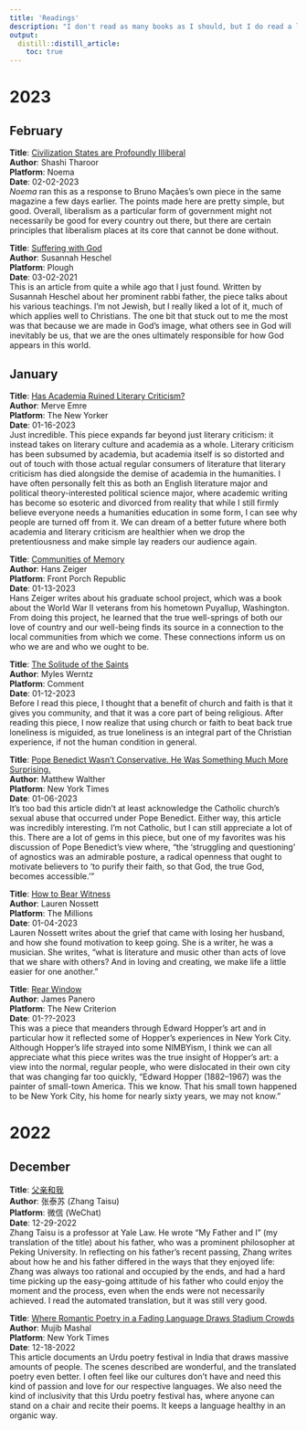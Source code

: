 ```yaml
---
title: 'Readings'
description: "I don't read as many books as I should, but I do read a lot of articles. Below are my favorites, organized by the month I read them. I've used archive.is links for all articles that normally would have been paywalled."
output:
  distill::distill_article:
    toc: true
---  
```

# 2023  
## February  
**Title**: [Civilization States are Profoundly Illiberal](https://www.noemamag.com/civilization-states-are-profoundly-illiberal/)  
**Author**: Shashi Tharoor  
**Platform**: Noema  
**Date**: 02-02-2023  
*Noema* ran this as a response to Bruno Maçães's own piece in the same magazine a few days earlier. The points made here are pretty simple, but good. Overall, liberalism as a particular form of government might not necessarily be good for every country out there, but there are certain principles that liberalism places at its core that cannot be done without. 

**Title**: [Suffering with God](https://www.plough.com/en/topics/faith/discipleship/suffering-with-god)  
**Author**: Susannah Heschel  
**Platform**: Plough  
**Date**: 03-02-2021  
This is an article from quite a while ago that I just found. Written by Susannah Heschel about her prominent rabbi father, the piece talks about his various teachings. I'm not Jewish, but I really liked a lot of it, much of which applies well to Christians. The one bit that stuck out to me the most was that because we are made in God's image, what others see in God will inevitably be us, that we are the ones ultimately responsible for how God appears in this world. 

## January  
**Title**: [Has Academia Ruined Literary Criticism?](https://archive.is/LAdzs)  
**Author**: Merve Emre  
**Platform**: The New Yorker  
**Date**: 01-16-2023  
Just incredible. This piece expands far beyond just literary criticism: it instead takes on literary culture and academia as a whole. Literary criticism has been subsumed by academia, but academia itself is so distorted and out of touch with those actual regular consumers of literature that literary criticism has died alongside the demise of academia in the humanities. I have often personally felt this as both an English literature major and political theory-interested political science major, where academic writing has become so esoteric and divorced from reality that while I still firmly believe everyone needs a humanities education in some form, I can see why people are turned off from it. We can dream of a better future where both academia and literary criticism are healthier when we drop the pretentiousness and make simple lay readers our audience again.

**Title**: [Communities of Memory](https://www.frontporchrepublic.com/2023/01/communities-of-memory/)  
**Author**: Hans Zeiger  
**Platform**: Front Porch Republic  
**Date**: 01-13-2023  
Hans Zeiger writes about his graduate school project, which was a book about the World War II veterans from his hometown Puyallup, Washington. From doing this project, he learned that the true well-springs of both our love of country and our well-being finds its source in a connection to the local communities from which we come. These connections inform us on who we are and who we ought to be.  

**Title**: [The Solitude of the Saints](https://comment.org/the-solitude-of-the-saints/)  
**Author**: Myles Werntz  
**Platform**: Comment  
**Date**: 01-12-2023  
Before I read this piece, I thought that a benefit of church and faith is that it gives you community, and that it was a core part of being religious. After reading this piece, I now realize that using church or faith to beat back true loneliness is miguided, as true loneliness is an integral part of the Christian experience, if not the human condition in general. 

**Title**: [Pope Benedict Wasn’t Conservative. He Was Something Much More Surprising.
](https://archive.is/Oi5S4#selection-313.0-320.0)  
**Author**: Matthew Walther  
**Platform**: New York Times  
**Date**: 01-06-2023  
It's too bad this article didn't at least acknowledge the Catholic church's sexual abuse that occurred under Pope Benedict. Either way, this article was incredibly interesting. I'm not Catholic, but I can still appreciate a lot of this. There are a lot of gems in this piece, but one of my favorites was his discussion of Pope Benedict's view where, "the 'struggling and questioning' of agnostics was an admirable posture, a radical openness that ought to motivate believers to 'to purify their faith, so that God, the true God, becomes accessible.'"

**Title**: [How to Bear Witness](https://themillions.com/2023/01/how-to-bear-witness-husband.html)  
**Author**: Lauren Nossett  
**Platform**: The Millions  
**Date**: 01-04-2023  
Lauren Nossett writes about the grief that came with losing her husband, and how she found motivation to keep going. She is a writer, he was a musician. She writes, "what is literature and music other than acts of love that we share with others? And in loving and creating, we make life a little easier for one another."

**Title**: [Rear Window](https://newcriterion.com/issues/2023/1/rear-window)  
**Author**: James Panero  
**Platform**: The New Criterion  
**Date**: 01-??-2023  
This was a piece that meanders through Edward Hopper's art and in particular how it reflected some of Hopper's experiences in New York City. Although Hopper's life strayed into some NIMBYism, I think we can all appreciate what this piece writes was the true insight of Hopper's art: a view into the normal, regular people, who were dislocated in their own city that was changing far too quickly, "Edward Hopper (1882–1967) was the painter of small-town America. This we know. That his small town happened to be New York City, his home for nearly sixty years, we may not know."

# 2022
## December
**Title**: [父亲和我](https://mp.weixin.qq.com/s/cp8mqwdulZoRF7GqaJmDSg)  
**Author**: 张泰苏 (Zhang Taisu)  
**Platform**: 微信 (WeChat)  
**Date**: 12-29-2022  
Zhang Taisu is a professor at Yale Law. He wrote "My Father and I" (my translation of the title) about his father, who was a prominent philosopher at Peking University. In reflecting on his father's recent passing, Zhang writes about how he and his father differed in the ways that they enjoyed life: Zhang was always too rational and occupied by the ends, and had a hard time picking up the easy-going attitude of his father who could enjoy the moment and the process, even when the ends were not necessarily achieved. I read the automated translation, but it was still very good. 

**Title**: [Where Romantic Poetry in a Fading Language Draws Stadium Crowds](https://archive.is/kCTFh)  
**Author**: Mujib Mashal  
**Platform**: New York Times  
**Date**: 12-18-2022  
This article documents an Urdu poetry festival in India that draws massive amounts of people. The scenes described are wonderful, and the translated poetry even better. I often feel like our cultures don't have and need this kind of passion and love for our respective languages. We also need the kind of inclusivity that this Urdu poetry festival has, where anyone can stand on a chair and recite their poems. It keeps a language healthy in an organic way.